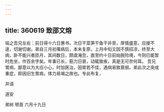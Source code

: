 ```yaml
---
---
---
```

title: 360619 致邵文熔
---




铭之吾兄左右：前日得十六日惠书，次日干菜笋干鱼干并至，厚情盛意，应接不遑，切谢切谢。弟自三月初罹病后，本未复原，上月中旬又因不慎招凉，终至大病，卧不能兴者匝月，其间数日，颇虞淹忽，直至约十日前始脱险境，今则已能暂时危坐，作百余字矣。年事已长，筋力日衰，动辄致疾，真是无可奈何耳。 吾兄胃病，鄙意以为大应小心，时加医治，因胃若不佳，遇病易致衰弱。弟此次之突成重症，即因旧生胃病，体力易竭之故也。专此布复，

并请

道安

弟树 顿首 六月十九日